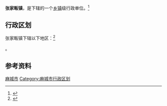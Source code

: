 {{中国乡级行政区|42/11/81/108/000}}

'''张家畈镇'''，是{{PRC admin/fullname|42/11/81/108/000|3}}下辖的一个[[乡镇|乡镇]]级行政单位。<ref>{{PRC admin/ref sgc|{{PRC admin/parent|42/11/81/108/000}}}}</ref>

== 行政区划 ==

张家畈镇下辖以下地区：<ref>{{PRC admin/ref sgc|42/11/81/108/000}}</ref>

{{PRC admin/children|42/11/81/108/000}}。

== 参考资料 ==

{{reflist}}

{{湖北省黄冈市麻城市行政区划}}
{{湖北行政区划小作品}}
[[Category:黄冈建制镇|麻城市]]
[[Category:麻城市行政区划|Category:麻城市行政区划]]